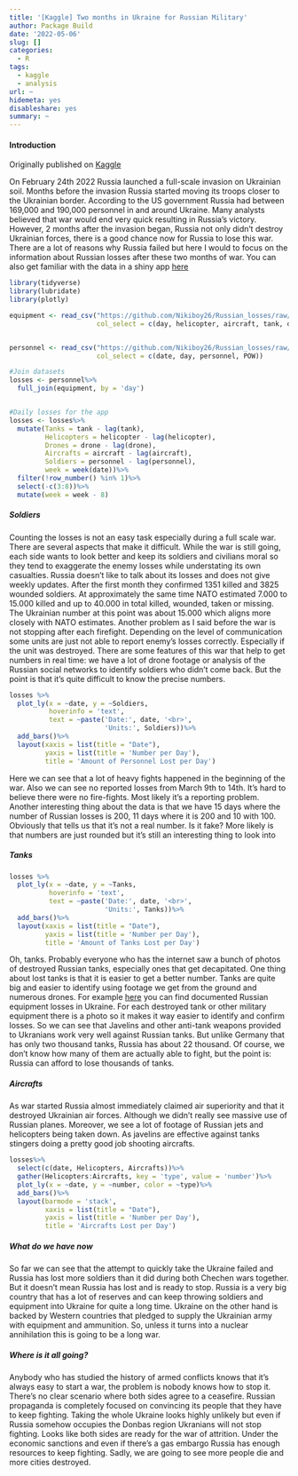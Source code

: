 ```yaml
---
title: '[Kaggle] Two months in Ukraine for Russian Military'
author: Package Build
date: '2022-05-06'
slug: []
categories:
  - R
tags:
  - kaggle
  - analysis
url: ~
hidemeta: yes
disableshare: yes
summary: ~
---
```


#### Introduction 
Originally published on [Kaggle](https://www.kaggle.com/code/nikitakaymonov/two-months-for-russia-in-ukraine)

On February 24th 2022 Russia launched a full-scale invasion on Ukrainian soil. Months before the invasion Russia started moving its troops closer to the Ukrainian border. According to the US government Russia had between 169,000 and 190,000 personnel in and around Ukraine. Many analysts believed that war would end very quick resulting in Russia's victory. However, 2 months after the invasion began, Russia not only didn't destroy Ukrainian forces, there is a good chance now for Russia to lose this war. There are a lot of reasons why Russia failed but here I would to focus on the information about Russian losses after these two months of war.
You can also get familiar with the data in a shiny app [here](https://nikita-kaymonov.shinyapps.io/rus_losses_ukraine/)

```r
library(tidyverse)
library(lubridate)
library(plotly)

equipment <- read_csv("https://github.com/Nikiboy26/Russian_losses/raw/main/russia_losses_equipment.csv",
                      col_select = c(day, helicopter, aircraft, tank, drone))


personnel <- read_csv("https://github.com/Nikiboy26/Russian_losses/raw/main/russia_losses_personnel.csv",
                      col_select = c(date, day, personnel, POW))

#Join datasets 
losses <- personnel%>%
  full_join(equipment, by = 'day')


#Daily losses for the app  
losses <- losses%>%
  mutate(Tanks = tank - lag(tank),
         Helicopters = helicopter - lag(helicopter),
         Drones = drone - lag(drone),
         Aircrafts = aircraft - lag(aircraft),
         Soldiers = personnel - lag(personnel),
         week = week(date))%>%
  filter(!row_number() %in% 1)%>%
  select(-c(3:8))%>%
  mutate(week = week - 8)
```

##### Soldiers 

Counting the losses is not an easy task especially during a full scale war. There are several aspects that make it difficult. While the war is still going, each side wants to look better and keep its soldiers and civilians moral so they tend to exaggerate the enemy losses while understating its own casualties. 
Russia doesn't like to talk about its losses and does not give weekly updates. After the first month they confirmed 1351 killed and 3825 wounded soldiers. At approximately the same time NATO estimated 7.000 to 15.000 killed and up to 40.000 in total killed, wounded, taken or missing. The Ukrainian number at this point was about 15.000 which aligns more closely with NATO estimates.
Another problem as I said before the war is not stopping after each firefight. Depending on the level of communication some units are just not able to report enemy's losses correctly. Especially if the unit was destroyed. 
There are some features of this war that help to get numbers in real time: we have a lot of drone footage or analysis of the Russian social networks to identify soldiers who didn't come back. But the point is that it's quite difficult to know the precise numbers. 


```r
losses %>%
  plot_ly(x = ~date, y = ~Soldiers,
          hoverinfo = 'text', 
          text = ~paste('Date:', date, '<br>',
                        'Units:', Soldiers))%>%
  add_bars()%>%
  layout(xaxis = list(title = "Date"),
         yaxis = list(title = 'Number per Day'),
         title = 'Amount of Personnel Lost per Day')
```

Here we can see that a lot of heavy fights happened in the beginning of the war. Also we can see no reported losses from March 9th to 14th. It's hard to believe there were no fire-fights. Most likely it's a reporting problem. 
Another interesting thing about the data is that we have 15 days where the number of Russian losses is 200, 11 days where it is 200 and 10 with 100. 
Obviously that tells us that it's not a real number. Is it fake? More likely is that numbers are just rounded but it's still an interesting thing to look into 

##### Tanks 

```r
losses %>%
  plot_ly(x = ~date, y = ~Tanks,
          hoverinfo = 'text', 
          text = ~paste('Date:', date, '<br>',
                        'Units:', Tanks))%>%
  add_bars()%>%
  layout(xaxis = list(title = "Date"),
         yaxis = list(title = 'Number per Day'),
         title = 'Amount of Tanks Lost per Day')
```

Oh, tanks. Probably everyone who has the internet saw a bunch of photos of destroyed Russian tanks, especially ones that get decapitated. One thing about lost tanks is that it is easier to get a better number. Tanks are quite big and easier to identify using footage we get from the ground and numerous drones. For example [here](https://www.oryxspioenkop.com/2022/02/attack-on-europe-documenting-equipment.html) you can find documented Russian equipment losses in Ukraine. For each destroyed tank or other military equipment there is a photo so it makes it way easier to identify and confirm losses. 
So we can see that Javelins and other anti-tank weapons provided to Ukranians work very well against Russian tanks. But unlike Germany that has only two thousand tanks, Russia has about 22 thousand. Of course, we don't know how many of them are actually able to fight, but the point is: Russia can afford to lose thousands of tanks. 


##### Aircrafts

As war started Russia almost immediately claimed air superiority and that it destroyed Ukrainian air forces. Although we didn't really see massive use of Russian planes. Moreover, we see a lot of footage of Russian jets and helicopters being taken down. As javelins are effective against tanks stingers doing a pretty good job shooting aircrafts.  


```r
losses%>%
  select(c(date, Helicopters, Aircrafts))%>%
  gather(Helicopters:Aircrafts, key = 'type', value = 'number')%>%
  plot_ly(x = ~date, y = ~number, color = ~type)%>%
  add_bars()%>%
  layout(barmode = 'stack',
         xaxis = list(title = "Date"),
         yaxis = list(title = 'Number per Day'),
         title = 'Aircrafts Lost per Day')
```

##### What do we have now 

So far we can see that the attempt to quickly take the Ukraine failed and Russia has lost more soldiers than it did during both Chechen wars together. But it doesn't mean Russia has lost and is ready to stop. Russia is a very big country that has a lot of reserves and can keep throwing soldiers and equipment into Ukraine for quite a long time. Ukraine on the other hand is backed by Western countries that pledged to supply the Ukrainian army with equipment and ammunition. So, unless it turns into a nuclear annihilation this is going to be a long war. 

##### Where is it all going? 

Anybody who has studied the history of armed conflicts knows that it's always easy to start a war, the problem is nobody knows how to stop it. There's no clear scenario where both sides agree to a ceasefire. Russian propaganda is completely focused on convincing its people that they have to keep fighting. Taking the whole Ukraine looks highly unlikely but even if Russia somehow occupies the Donbas region Ukranians will not stop fighting. Looks like both sides are ready for the war of attrition. Under the economic sanctions and even if there's a gas embargo Russia has enough resources to keep fighting. Sadly, we are going to see more people die and more cities destroyed.